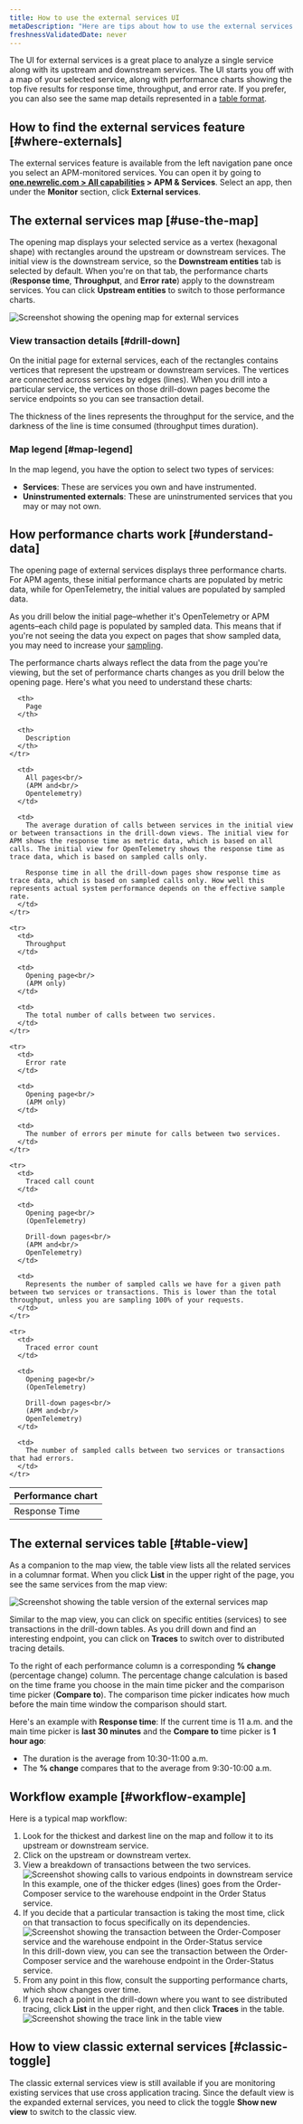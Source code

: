 ```yaml
---
title: How to use the external services UI
metaDescription: "Here are tips about how to use the external services UI"
freshnessValidatedDate: never
---
```







The UI for external services is a great place to analyze a single service along with its upstream and downstream services. The UI starts you off with a map of your selected service, along with performance charts showing the top five results for response time, throughput, and error rate. If you prefer, you can also see the same map details represented in a [table format](#table-view).

## How to find the external services feature [#where-externals]

The external services feature is available from the left navigation pane once you select an APM-monitored services. You can open it by going to <DoNotTranslate>**[one.newrelic.com > All capabilities](https://one.newrelic.com/all-capabilities) > APM & Services**</DoNotTranslate>. Select an app, then under the <DoNotTranslate>**Monitor**</DoNotTranslate> section, click <DoNotTranslate>**External services**</DoNotTranslate>.

## The external services map [#use-the-map]

The opening map displays your selected service as a vertex (hexagonal shape) with rectangles around the upstream or downstream services. The initial view is the downstream service, so the <DoNotTranslate>**Downstream entities**</DoNotTranslate> tab is selected by default. When you're on that tab, the performance charts (<DoNotTranslate>**Response time**</DoNotTranslate>, <DoNotTranslate>**Throughput**</DoNotTranslate>, and <DoNotTranslate>**Error rate**</DoNotTranslate>) apply to the downstream services. You can click <DoNotTranslate>**Upstream entities**</DoNotTranslate> to switch to those performance charts.

<img
  title="Screenshot showing the opening map for external services"
  alt="Screenshot showing the opening map for external services"
  src={apmExternalServiceIntro}
/>

### View transaction details [#drill-down]

On the initial page for external services, each of the rectangles contains vertices that represent the upstream or downstream services. The vertices are connected across services by edges (lines). When you drill into a particular service, the vertices on those drill-down pages become the service endpoints so you can see transaction detail.

The thickness of the lines represents the throughput for the service, and the darkness of the line is time consumed (throughput times duration).

### Map legend [#map-legend]

In the map legend, you have the option to select two types of services:

* <DoNotTranslate>**Services**</DoNotTranslate>: These are services you own and have instrumented.
* <DoNotTranslate>**Uninstrumented externals**</DoNotTranslate>: These are uninstrumented services that you may or may not own.

## How performance charts work [#understand-data]

The opening page of external services displays three performance charts. For APM agents, these initial performance charts are populated by metric data, while for OpenTelemetry, the initial values are populated by sampled data.

As you drill below the initial page–whether it's OpenTelemetry or APM agents–each child page is populated by sampled data. This means that if you're not seeing the data you expect on pages that show sampled data, you may need to increase your [sampling](/docs/apm/apm-ui-pages/monitoring/external-services/external-services-setup#adjust-sampling).

The performance charts always reflect the data from the page you're viewing, but the set of performance charts changes as you drill below the opening page. Here's what you need to understand these charts:

<table>
  <thead>
    <tr>
      <th style={{ width: "200px" }}>
        Performance
        chart
      </th>

      <th>
        Page
      </th>

      <th>
        Description
      </th>
    </tr>
  </thead>

  <tbody>
    <tr>
      <td>
        Response Time
      </td>

      <td>
        All pages<br/>
        (APM and<br/>
        Opentelemetry)
      </td>

      <td>
        The average duration of calls between services in the initial view or between transactions in the drill-down views. The initial view for APM shows the response time as metric data, which is based on all calls. The initial view for OpenTelemetry shows the response time as trace data, which is based on sampled calls only.

        Response time in all the drill-down pages show response time as trace data, which is based on sampled calls only. How well this represents actual system performance depends on the effective sample rate.
      </td>
    </tr>

    <tr>
      <td>
        Throughput
      </td>

      <td>
        Opening page<br/>
        (APM only)
      </td>

      <td>
        The total number of calls between two services.
      </td>
    </tr>

    <tr>
      <td>
        Error rate
      </td>

      <td>
        Opening page<br/>
        (APM only)
      </td>

      <td>
        The number of errors per minute for calls between two services.
      </td>
    </tr>

    <tr>
      <td>
        Traced call count
      </td>

      <td>
        Opening page<br/>
        (OpenTelemetry)

        Drill-down pages<br/>
        (APM and<br/>
        OpenTelemetry)
      </td>

      <td>
        Represents the number of sampled calls we have for a given path between two services or transactions. This is lower than the total throughput, unless you are sampling 100% of your requests.
      </td>
    </tr>

    <tr>
      <td>
        Traced error count
      </td>

      <td>
        Opening page<br/>
        (OpenTelemetry)

        Drill-down pages<br/>
        (APM and<br/>
        OpenTelemetry)
      </td>

      <td>
        The number of sampled calls between two services or transactions that had errors.
      </td>
    </tr>
  </tbody>
</table>

## The external services table [#table-view]

As a companion to the map view, the table view lists all the related services in a columnar format. When you click <DoNotTranslate>**List**</DoNotTranslate> in the upper right of the page, you see the same services from the map view:

<img
  title="Screenshot showing the table version of the external services map"
  alt="Screenshot showing the table version of the external services map"
  src={apmExternalServicesTable}
/>

Similar to the map view, you can click on specific entities (services) to see transactions in the drill-down tables. As you drill down and find an interesting endpoint, you can click on <DoNotTranslate>**Traces**</DoNotTranslate> to switch over to distributed tracing details.

To the right of each performance column is a corresponding <DoNotTranslate>**% change**</DoNotTranslate> (percentage change) column. The percentage change calculation is based on the time frame you choose in the main time picker and the comparison time picker (<DoNotTranslate>**Compare to**</DoNotTranslate>). The comparison time picker indicates how much before the main time window the comparison should start.

Here's an example with <DoNotTranslate>**Response time**</DoNotTranslate>: If the current time is 11 a.m. and the main time picker is <DoNotTranslate>**last 30 minutes**</DoNotTranslate> and the <DoNotTranslate>**Compare to**</DoNotTranslate> time picker is <DoNotTranslate>**1 hour ago**</DoNotTranslate>:

* The duration is the average from 10:30-11:00 a.m.
* The <DoNotTranslate>**% change**</DoNotTranslate> compares that to the average from 9:30-10:00 a.m.

## Workflow example [#workflow-example]

Here is a typical map workflow:

1. Look for the thickest and darkest line on the map and follow it to its upstream or downstream service.
2. Click on the upstream or downstream vertex.
3. View a breakdown of transactions between the two services.
   <img title="Screenshot showing calls to various endpoints in downstream service" alt="Screenshot showing calls to various endpoints in downstream service" src={apmExternalServicesDownstream}/>
   <figcaption>In this example, one of the thicker edges (lines) goes from the Order-Composer service to the warehouse endpoint in the Order Status service.</figcaption>
4. If you decide that a particular transaction is taking the most time, click on that transaction to focus specifically on its dependencies.
   <img title="Screenshot showing the transaction between the Order-Composer service and the warehouse endpoint in the Order-Status service" alt="Screenshot showing the transaction between the Order-Composer service and the warehouse endpoint in the Order-Status service" src={apmExternalServicesSpecificTransaction}/>
   <figcaption>In this drill-down view, you can see the transaction between the Order-Composer service and the warehouse endpoint in the Order-Status service.</figcaption>
5. From any point in this flow, consult the supporting performance charts, which show changes over time.
6. If you reach a point in the drill-down where you want to see distributed tracing, click <DoNotTranslate>**List**</DoNotTranslate> in the upper right, and then click <DoNotTranslate>**Traces**</DoNotTranslate> in the table.
   <img title="Screenshot showing the trace link in the table view" alt="Screenshot showing the trace link in the table view" src={apmExternalServicesLinkTable}/>

## How to view classic external services [#classic-toggle]

The classic external services view is still available if you are monitoring existing services that use cross application tracing. Since the default view is the expanded external services, you need to click the toggle <DoNotTranslate>**Show new view**</DoNotTranslate> to switch to the classic view.
